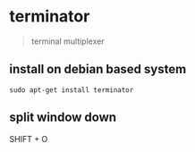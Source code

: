 # terminator

> terminal multiplexer

## install on debian based system

```shell
sudo apt-get install terminator
```

## split window down 

SHIFT + O
